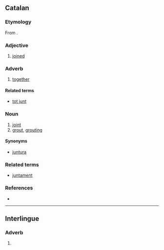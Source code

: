 ==Catalan==

===Etymology===
From {{inh|ca|la|iūnctus}}.

===Adjective===
{{ca-adj}}

# [[joined]]

===Adverb===
{{ca-adv}}

# [[together]]

====Related terms====
* [[tot junt]]

===Noun===
{{ca-noun|m}}

# [[joint]]
# [[grout]], [[grouting]]

====Synonyms====
* [[juntura]] {{g|f}}

===Related terms===
* [[juntament]]

===References===
* {{R:IEC4}}

----

==Interlingue==

===Adverb===
{{head|ie|adverb}}

# {{l|en|together}}